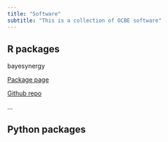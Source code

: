 ```yaml
---
title: "Software"
subtitle: "This is a collection of OCBE software"
---
```


## R packages 

bayesynergy

[Package page](https://ocbe-uio.github.io/bayesynergy/)

[Github repo](https://github.com/ocbe-uio/bayesynergy)

...

## Python packages




